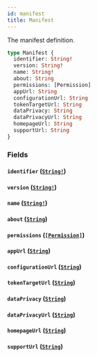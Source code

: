 ```yaml
---
id: manifest
title: Manifest
---
```


The manifest definition.

```graphql
type Manifest {
  identifier: String!
  version: String!
  name: String!
  about: String
  permissions: [Permission]
  appUrl: String
  configurationUrl: String
  tokenTargetUrl: String
  dataPrivacy: String
  dataPrivacyUrl: String
  homepageUrl: String
  supportUrl: String
}
```

### Fields

#### `identifier` ([`String!`](../../../developer/api-reference/scalars/string))

#### `version` ([`String!`](../../../developer/api-reference/scalars/string))

#### `name` ([`String!`](../../../developer/api-reference/scalars/string))

#### `about` ([`String`](../../../developer/api-reference/scalars/string))

#### `permissions` ([`[Permission]`](../../../developer/api-reference/objects/permission))

#### `appUrl` ([`String`](../../../developer/api-reference/scalars/string))

#### `configurationUrl` ([`String`](../../../developer/api-reference/scalars/string))

#### `tokenTargetUrl` ([`String`](../../../developer/api-reference/scalars/string))

#### `dataPrivacy` ([`String`](../../../developer/api-reference/scalars/string))

#### `dataPrivacyUrl` ([`String`](../../../developer/api-reference/scalars/string))

#### `homepageUrl` ([`String`](../../../developer/api-reference/scalars/string))

#### `supportUrl` ([`String`](../../../developer/api-reference/scalars/string))
